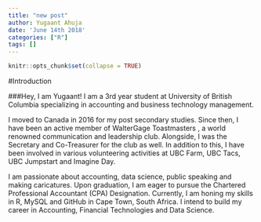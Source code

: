 ```yaml
---
title: "new post"
author: Yugaant Ahuja
date: 'June 14th 2018'
categories: ["R"]
tags: []
---
```

```r
knitr::opts_chunk$set(collapse = TRUE)
```

#Introduction

###Hey, I am Yugaant! I am a 3rd year student at University of British Columbia specializing in accounting and business technology management.

I moved to Canada in 2016 for my post secondary studies. Since then, I have been an active member of WalterGage Toastmasters , a world renowned communication and leadership club. Alongside, I was the Secretary and Co-Treasurer for the club as well. In addition to this, I have been involved in various volunteering activities at UBC Farm, UBC Tacs, UBC Jumpstart and Imagine Day.

I am passionate about accounting, data science, public speaking and making caricatures. Upon graduation, I am eager to pursue the Chartered Professional Accountant (CPA) Designation. 
Currently, I am honing my skills in R, MySQL and GitHub in Cape Town, South Africa. I intend to build my career in Accounting, Financial Technologies and Data Science.



